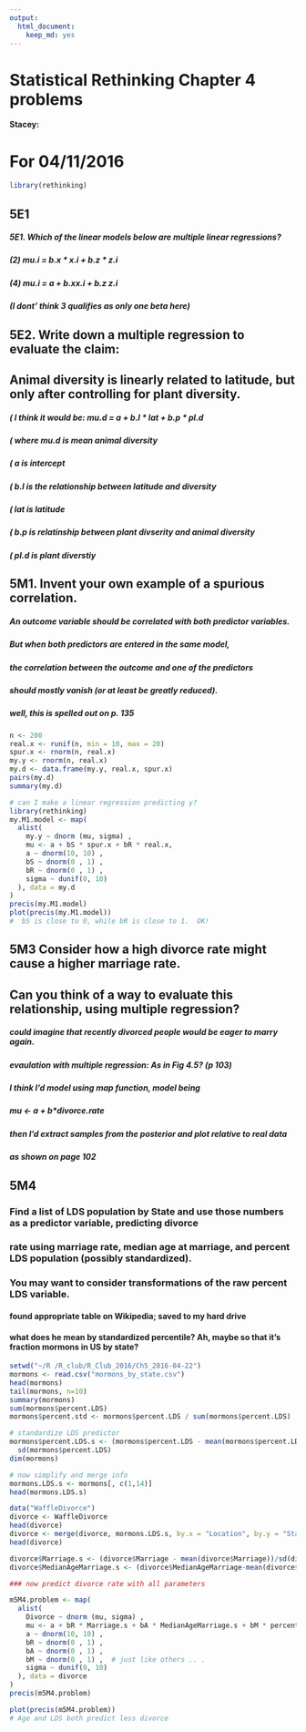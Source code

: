 ```yaml
---
output: 
  html_document: 
    keep_md: yes
---
```

# Statistical Rethinking Chapter 4 problems

__Stacey:__

# For 04/11/2016

```r
library(rethinking)
```


## 5E1
#####  5E1. Which of the linear models below are multiple linear regressions?
#####  (2) mu.i = b.x * x.i + b.z * z.i
#####  (4)  mu.i = a + b.x*x.i + b.z * z.i

#####   (I dont' think 3 qualifies as only one beta here)

## 5E2.   Write down a multiple regression to evaluate the claim: 
## Animal diversity is linearly related to latitude, but only after controlling for plant diversity. 

#####   (  I think it would be:  mu.d = a + b.l * lat + b.p * pl.d
#####   ( where mu.d is mean animal diversity
#####   ( a is intercept
#####   ( b.l is the relationship between latitude and diversity
#####   ( lat is latitude
#####   ( b.p is relatinship between plant divserity and animal diversity
#####   ( pl.d is plant diverstiy


## 5M1.  Invent your own example of a spurious correlation. 
#####  An outcome variable should be correlated with both predictor variables. 
#####  But when both predictors are entered in the same model, 
#####  the correlation between the outcome and one of the predictors 
#####   should mostly vanish (or at least be greatly reduced).

##### well, this is spelled out on p. 135
```r
n <- 200
real.x <- runif(n, min = 10, max = 20)
spur.x <- rnorm(n, real.x)
my.y <- rnorm(n, real.x)
my.d <- data.frame(my.y, real.x, spur.x)
pairs(my.d)
summary(my.d)

# can I make a linear regression predicting y?
library(rethinking)
my.M1.model <- map(
  alist(
    my.y ~ dnorm (mu, sigma) ,
    mu <- a + bS * spur.x + bR * real.x,
    a ~ dnorm(10, 10) ,
    bS ~ dnorm(0 , 1) ,
    bR ~ dnorm(0 , 1) ,
    sigma ~ dunif(0, 10)
  ), data = my.d
)
precis(my.M1.model)
plot(precis(my.M1.model))
#  bS is close to 0, while bR is close to 1.  OK!
```

## 5M3  Consider how a high divorce rate might cause a higher marriage rate. 
##  Can you think of a way to evaluate this relationship, using multiple regression?

##### could imagine that recently divorced people would be eager to marry again.
##### evaulation with multiple regression: As in Fig 4.5?  (p 103)
##### I think I'd model using map function, model being
##### mu <- a + b*divorce.rate
##### then I'd extract samples from the posterior and plot relative to real data
##### as shown on page 102


## 5M4
### Find a list of LDS population by State and use those numbers as a predictor variable, predicting divorce
### rate using marriage rate, median age at marriage, and percent LDS population (possibly standardized).
### You may want to consider transformations of the raw percent LDS variable.

#### found appropriate table on Wikipedia; saved to my hard drive

#### what does he mean by standardized percentile?  Ah, maybe so that it's fraction mormons in US by state?

```r
setwd("~/R /R_club/R_Club_2016/Ch5_2016-04-22")
mormons <- read.csv("mormons_by_state.csv")
head(mormons)
tail(mormons, n=10)
summary(mormons)
sum(mormons$percent.LDS)
mormons$percent.std <- mormons$percent.LDS / sum(mormons$percent.LDS)  

# standardize LDS predictor
mormons$percent.LDS.s <- (mormons$percent.LDS - mean(mormons$percent.LDS))/
  sd(mormons$percent.LDS)
dim(mormons)

# now simplify and merge info
mormons.LDS.s <- mormons[, c(1,14)]
head(mormons.LDS.s)

data("WaffleDivorce")
divorce <- WaffleDivorce
head(divorce)
divorce <- merge(divorce, mormons.LDS.s, by.x = "Location", by.y = "State")
head(divorce)

divorce$Marriage.s <- (divorce$Marriage - mean(divorce$Marriage))/sd(divorce$Marriage)
divorce$MedianAgeMarriage.s <- (divorce$MedianAgeMarriage-mean(divorce$MedianAgeMarriage))/sd(divorce$MedianAgeMarriage)

### now predict divorce rate with all parameters

m5M4.problem <- map(
  alist(
    Divorce ~ dnorm (mu, sigma) ,
    mu <- a + bR * Marriage.s + bA * MedianAgeMarriage.s + bM * percent.LDS.s,
    a ~ dnorm(10, 10) ,
    bR ~ dnorm(0 , 1) ,
    bA ~ dnorm(0 , 1) ,
    bM ~ dnorm(0 , 1) ,  # just like others .. .
    sigma ~ dunif(0, 10)
  ), data = divorce
)
precis(m5M4.problem)

plot(precis(m5M4.problem))
# Age and LDS both predict less divorce
```